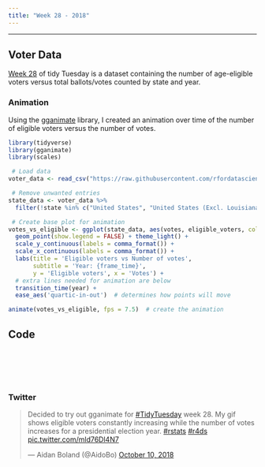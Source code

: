 ```yaml
---
title: "Week 28 - 2018"
---
```


***

## Voter Data

<a href="https://github.com/rfordatascience/tidytuesday/tree/master/data/2018/2018-10-09" target="_blank">Week 28</a>
of tidy Tuesday is a dataset containing the number of age-eligible voters versus total ballots/votes counted by state and year.

### Animation

Using the
<a href="https://github.com/thomasp85/gganimate" target="_blank">gganimate</a>
library, I created an animation over time of the number of eligible voters versus the number of votes.

```r
library(tidyverse)
library(gganimate)
library(scales)

 # Load data
voter_data <- read_csv("https://raw.githubusercontent.com/rfordatascience/tidytuesday/master/data/2018/2018-10-09/voter_turnout.csv")

 # Remove unwanted entries
state_data <- voter_data %>% 
  filter(!state %in% c("United States", "United States (Excl. Louisiana)"))

 # Create base plot for animation
votes_vs_eligible <- ggplot(state_data, aes(votes, eligible_voters, colour = state)) +
  geom_point(show.legend = FALSE) + theme_light() +
  scale_y_continuous(labels = comma_format()) +
  scale_x_continuous(labels = comma_format()) +
  labs(title = 'Eligible voters vs Number of votes', 
       subtitle = 'Year: {frame_time}',
       y = 'Eligible voters', x = 'Votes') +
  # extra lines needed for animation are below
  transition_time(year) +
  ease_aes('quartic-in-out')  # determines how points will move

animate(votes_vs_eligible, fps = 7.5)  # create the animation
```


## Code

```r
```



<br>  
<br>  

### Twitter

<div align="center">
<blockquote class="twitter-tweet" data-lang="en"><p lang="en" dir="ltr">Decided to try out gganimate for <a href="https://twitter.com/hashtag/TidyTuesday?src=hash&amp;ref_src=twsrc%5Etfw">#TidyTuesday</a> week 28. My gif shows eligible voters constantly increasing while the number of votes increases for a presidential election year. <a href="https://twitter.com/hashtag/rstats?src=hash&amp;ref_src=twsrc%5Etfw">#rstats</a> <a href="https://twitter.com/hashtag/r4ds?src=hash&amp;ref_src=twsrc%5Etfw">#r4ds</a> <a href="https://t.co/mld76Dl4N7">pic.twitter.com/mld76Dl4N7</a></p>&mdash; Aidan Boland (@AidoBo) <a href="https://twitter.com/AidoBo/status/1050014566795612160?ref_src=twsrc%5Etfw">October 10, 2018</a></blockquote>
<script async src="https://platform.twitter.com/widgets.js" charset="utf-8"></script>
</div>
<br>

